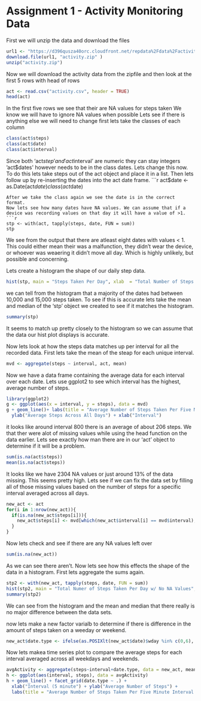 Assignment 1 - Activity Monitoring Data
=======================================

First we will unzip the data and download the files
```r
url1 <- "https://d396qusza40orc.cloudfront.net/repdata%2Fdata%2Factivity.zip"
download.file(url1, "activity.zip" )
unzip("activity.zip")
```
Now we will download the activity data from the zipfile 
and then look at the first 5 rows with head of rows
```r
act <- read.csv("activity.csv", header = TRUE)
head(act)
```
In the first five rows we see that their are NA values for steps taken
We know we will have to ignore NA values when possible
Lets see if there is anything else we will need to change
first lets take the classes of each column
```r
class(act$steps)
class(act$date)
class(act$interval)
```
Since both 'act$step' and 'act$interval' are numeric they can stay integers
'act$dates' however needs to be in the class dates. Lets change this now.
To do this lets take steps out of the act object and place it in a list.
Then lets follow up by re-inserting the dates into the act date frame.
```r
act$date <- as.Date(act$date)
class(act$date)
```
After we take the class again we see the date is in the correct format.
Now lets see how many dates have NA values. We can assume that if a 
device was recording values on that day it will have a value of >1. 
```r
stp <- with(act, tapply(steps, date, FUN = sum))
stp
```
We see from the output that there are atleast eight dates with values < 1.
This could either mean their was a malfunction, they didn't wear the device, or 
whoever was weaering it didn't move all day. Which is highly unlikely, but possible and concerning. 

Lets create a histogram the shape of our daily step data.
```r
hist(stp, main = "Steps Taken Per Day", xlab  = "Total Number of Steps Per Day", col = "red")
```



we can tell from the histogram that a majority of the dates had between 10,000 and 15,000
steps taken. To see if this is accurate lets take the mean and median of the 'stp' object
we created to see if it matches the histogram. 
```r
summary(stp)
```

It seems to match up pretty closely to the histogram so we can assume that the data our hist plot displays is accurate.
 
Now lets look at how the steps data matches up per interval for all the recorded data.
First lets take the mean of the steap for each unique interval.
```r
mvd <- aggregate(steps ~ interval, act, mean)
```
Now we have a data frame containing the average data for each interval over each date.
Lets use ggplot2 to see which interval has the highest, average number of steps.
```r
library(ggplot2)
g <- ggplot(aes(x = interval, y = steps), data = mvd)
g + geom_line()+ labs(title = "Average Number of Steps Taken Per Five Minute Interval") +
  ylab("Average Steps Across All Days") + xlab("Interval")
```

it looks like around interval 800 there is an average of about 206 steps.
We that ther were alot of missing values while using the head function on the data earlier.
Lets see exactly how man there are in our 'act' object to determine if it will be a problem.
```r
sum(is.na(act$steps))
mean(is.na(act$steps))
```
It looks like we have 2304 NA values or just around 13% of the data missing.
This seems pretty high. Lets see if we can fix the data set by filling all of those missing values based on the number of steps for a specific interval averaged across all days.
```r
new_act <- act
for(i in 1:nrow(new_act)){
  if(is.na(new_act$steps[i])){
    new_act$steps[i] <- mvd[which(new_act$interval[i] == mvd$interval), ]$steps
  }
}
```
Now lets check and see if there are any NA values left over
```r
sum(is.na(new_act))
```
As we can see there aren't.
Now lets see how this effects the shape of the data in a histogram. 
First lets aggregate the sums again.
```r
stp2 <- with(new_act, tapply(steps, date, FUN = sum))
hist(stp2, main = "Total Numer of Steps Taken Per Day w/ No NA Values", col = "blue")
summary(stp2)
```
We can see from the histogram and the mean and median that there really is no major difference between the data sets.

now lets make a new factor varialb to determine if there is difference in the amount of steps taken on a weeday or weekend.
```r
new_act$date.type <- ifelse(as.POSIXlt(new_act$date)$wday %in% c(0,6), "weekend", "weekday")
```
Now lets makea time series plot to compare the average steps for each interval averaged across all weekdays and weekends.
```r
avgActivity <- aggregate(steps~interval+date.type, data = new_act, mean)
h <- ggplot(aes(interval, steps), data = avgActivity)
h + geom_line() + facet_grid(date.type ~ .) + 
  xlab("Interval (5 minute") + ylab("Average Number of Steps") + 
  labs(title = "Average Number of Steps Taken Per Five Minute Interval w/ Data Type")
```


